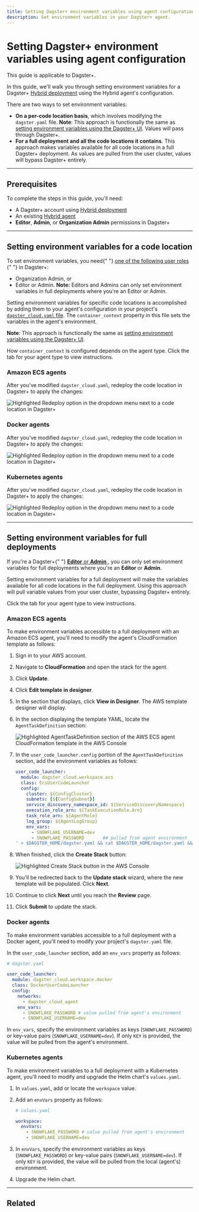 ```yaml
---
title: Setting Dagster+ environment variables using agent configuration | Dagster Docs
description: Set environment variables in your Dagster+ agent.
---
```


# Setting Dagster+ environment variables using agent configuration

<Note>This guide is applicable to Dagster+.</Note>

In this guide, we'll walk you through setting environment variables for a Dagster+ [Hybrid deployment](/dagster-plus/deployment/hybrid) using the Hybrid agent's configuration.

There are two ways to set environment variables:

- **On a per-code location basis**, which involves modifying the `dagster.yaml` file. **Note**: This approach is functionally the same as [setting environment variables using the Dagster+ UI](/dagster-plus/managing-deployments/environment-variables-and-secrets). Values will pass through Dagster+.
- **For a full deployment and all the code locations it contains**. This approach makes variables available for all code locations in a full Dagster+ deployment. As values are pulled from the user cluster, values will bypass Dagster+ entirely.

---

## Prerequisites

To complete the steps in this guide, you'll need:

- A Dagster+ account using [Hybrid deployment](/dagster-plus/deployment/hybrid)
- An existing [Hybrid agent](/dagster-plus/deployment/agents)
- **Editor**, **Admin**, or **Organization Admin** permissions in Dagster+

---

## Setting environment variables for a code location

<Note>
  To set environment variables, you need{" "}
  <a href="/dagster-plus/account/managing-users">
    one of the following user roles
  </a>{" "}
  in Dagster+:
  <ul>
    <li>Organization Admin, or</li>
    <li>
      Editor or Admin. <strong>Note:</strong> Editors and Admins can only set
      environment variables in full deployments where you're an Editor or Admin.
    </li>
  </ul>
</Note>

Setting environment variables for specific code locations is accomplished by adding them to your agent's configuration in your project's [`dagster_cloud.yaml` file](/dagster-plus/managing-deployments/dagster-cloud-yaml). The `container_context` property in this file sets the variables in the agent's environment.

**Note**: This approach is functionally the same as [setting environment variables using the Dagster+ UI](/dagster-plus/managing-deployments/environment-variables-and-secrets).

How `container_context` is configured depends on the agent type. Click the tab for your agent type to view instructions.

<TabGroup>
  <TabItem name="Amazon ECS">

### Amazon ECS agents

<AmazonEcsEnvVarsConfiguration />

After you've modified `dagster_cloud.yaml`, redeploy the code location in Dagster+ to apply the changes:

<Image
alt="Highlighted Redeploy option in the dropdown menu next to a code location in Dagster+"
src="/images/dagster-cloud/developing-testing/code-locations/redeploy-code-location.png"
width={1920}
height={284}
/>

</TabItem>
<TabItem name="Docker">

### Docker agents

<DockerEnvVarsConfiguration />

After you've modified `dagster_cloud.yaml`, redeploy the code location in Dagster+ to apply the changes:

<Image
alt="Highlighted Redeploy option in the dropdown menu next to a code location in Dagster+"
src="/images/dagster-cloud/developing-testing/code-locations/redeploy-code-location.png"
width={1920}
height={284}
/>

</TabItem>
<TabItem name="Kubernetes">

### Kubernetes agents

<K8sEnvVarsConfiguration />

After you've modified `dagster_cloud.yaml`, redeploy the code location in Dagster+ to apply the changes:

<Image
alt="Highlighted Redeploy option in the dropdown menu next to a code location in Dagster+"
src="/images/dagster-cloud/developing-testing/code-locations/redeploy-code-location.png"
width={1920}
height={284}
/>

</TabItem>
</TabGroup>

---

## Setting environment variables for full deployments

<Note>
  If you're a Dagster+{" "}
  <a href="/dagster-plus/account/managing-users">
    <strong>Editor</strong> or <strong>Admin</strong>
  </a>
  , you can only set environment variables for full deployments where you're an <strong>
    Editor
  </strong> or <strong>Admin</strong>.
</Note>

Setting environment variables for a full deployment will make the variables available for all code locations in the full deployment. Using this approach will pull variable values from your user cluster, bypassing Dagster+ entirely.

Click the tab for your agent type to view instructions.

<TabGroup>
  <TabItem name="Amazon ECS">

### Amazon ECS agents

To make environment variables accessible to a full deployment with an Amazon ECS agent, you'll need to modify the agent's CloudFormation template as follows:

1. Sign in to your AWS account.

2. Navigate to **CloudFormation** and open the stack for the agent.

3. Click **Update**.

4. Click **Edit template in designer**.

5. In the section that displays, click **View in Designer**. The AWS template designer will display.

6. In the section displaying the template YAML, locate the `AgentTaskDefinition` section:

   <Image
   alt="Highlighted AgentTaskDefinition section of the AWS ECS agent CloudFormation template in the AWS Console"
   src="/images/dagster-cloud/developing-testing/environment-variables/aws-ecs-cloudformation-template.png"
   width={1566}
   height={1232}
   />

7. In the `user_code_launcher.config` portion of the `AgentTaskDefinition` section, add the environment variables as follows:

   ```yaml
   user_code_launcher:
     module: dagster_cloud.workspace.ecs
     class: EcsUserCodeLauncher
     config:
       cluster: ${ConfigCluster}
       subnets: [${ConfigSubnet}]
       service_discovery_namespace_id: ${ServiceDiscoveryNamespace}
       execution_role_arn: ${TaskExecutionRole.Arn}
       task_role_arn: ${AgentRole}
       log_group: ${AgentLogGroup}
       env_vars:
         - SNOWFLAKE_USERNAME=dev
         - SNOWFLAKE_PASSWORD       ## pulled from agent environment
   ' > $DAGSTER_HOME/dagster.yaml && cat $DAGSTER_HOME/dagster.yaml && dagster-plus agent run"
   ```

8. When finished, click the **Create Stack** button:

   <Image
   alt="Highlighted Create Stack button in the AWS Console"
   src="/images/dagster-cloud/developing-testing/environment-variables/aws-ecs-save-template.png"
   width={1566}
   height={375}
   />

9. You'll be redirected back to the **Update stack** wizard, where the new template will be populated. Click **Next**.

10. Continue to click **Next** until you reach the **Review** page.

11. Click **Submit** to update the stack.

</TabItem>
<TabItem name="Docker">

### Docker agents

To make environment variables accessible to a full deployment with a Docker agent, you'll need to modify your project's `dagster.yaml` file.

In the `user_code_launcher` section, add an `env_vars` property as follows:

```yaml
# dagster.yaml

user_code_launcher:
  module: dagster_cloud.workspace.docker
  class: DockerUserCodeLauncher
  config:
    networks:
      - dagster_cloud_agent
    env_vars:
      - SNOWFLAKE_PASSWORD # value pulled from agent's environment
      - SNOWFLAKE_USERNAME=dev
```

In `env_vars`, specify the environment variables as keys (`SNOWFLAKE_PASSWORD`) or key-value pairs (`SNOWFLAKE_USERNAME=dev`). If only `KEY` is provided, the value will be pulled from the agent's environment.

</TabItem>
<TabItem name="Kubernetes">

### Kubernetes agents

To make environment variables to a full deployment with a Kubernetes agent, you'll need to modify and upgrade the Helm chart's `values.yaml`.

1. In `values.yaml`, add or locate the `workspace` value.

2. Add an `envVars` property as follows:

   ```yaml
   # values.yaml

   workspace:
     envVars:
       - SNOWFLAKE_PASSWORD # value pulled from agent's environment
       - SNOWFLAKE_USERNAME=dev
   ```

3. In `envVars`, specify the environment variables as keys (`SNOWFLAKE_PASSWORD`) or key-value pairs (`SNOWFLAKE_USERNAME=dev`). If only `KEY` is provided, the value will be pulled from the local (agent's) environment.

4. Upgrade the Helm chart.

</TabItem>
</TabGroup>

---

## Related

<ArticleList>
  <ArticleListItem
    title="Dagster+ environment variables and secrets"
    href="/dagster-plus/managing-deployments/environment-variables-and-secrets"
  ></ArticleListItem>
  <ArticleListItem
    title="Using environment variables and secrets in Dagster code"
    href="/guides/dagster/using-environment-variables-and-secrets"
  ></ArticleListItem>
</ArticleList>
